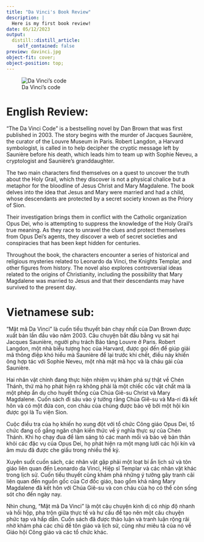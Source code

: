 ```yaml
---
title: "Da Vinci's Book Review"
description: |
  Here is my first book review!
date: 05/12/2023
output:
  distill::distill_article:
    self_contained: false
preview: davinci.jpg
object-fit: cover;
object-position: top;
---
```


![Da Vinci's code](davinci.jpg)

# English Review: 

"The Da Vinci Code" is a bestselling novel by Dan Brown that was first published in 2003. The story begins with the murder of Jacques Saunière, the curator of the Louvre Museum in Paris. Robert Langdon, a Harvard symbologist, is called in to help decipher the cryptic message left by Saunière before his death, which leads him to team up with Sophie Neveu, a cryptologist and Saunière's granddaughter.

The two main characters find themselves on a quest to uncover the truth about the Holy Grail, which they discover is not a physical chalice but a metaphor for the bloodline of Jesus Christ and Mary Magdalene. The book delves into the idea that Jesus and Mary were married and had a child, whose descendants are protected by a secret society known as the Priory of Sion.

Their investigation brings them in conflict with the Catholic organization Opus Dei, who is attempting to suppress the knowledge of the Holy Grail's true meaning. As they race to unravel the clues and protect themselves from Opus Dei's agents, they discover a web of secret societies and conspiracies that has been kept hidden for centuries.

Throughout the book, the characters encounter a series of historical and religious mysteries related to Leonardo da Vinci, the Knights Templar, and other figures from history. The novel also explores controversial ideas related to the origins of Christianity, including the possibility that Mary Magdalene was married to Jesus and that their descendants may have survived to the present day.

# Vietnamese sub:

"Mật mã Da Vinci" là cuốn tiểu thuyết bán chạy nhất của Dan Brown được xuất bản lần đầu vào năm 2003. Câu chuyện bắt đầu bằng vụ sát hại Jacques Saunière, người phụ trách Bảo tàng Louvre ở Paris. Robert Langdon, một nhà biểu tượng học của Harvard, được gọi đến để giúp giải mã thông điệp khó hiểu mà Saunière để lại trước khi chết, điều này khiến ông hợp tác với Sophie Neveu, một nhà mật mã học và là cháu gái của Saunière.

Hai nhân vật chính đang thực hiện nhiệm vụ khám phá sự thật về Chén Thánh, thứ mà họ phát hiện ra không phải là một chiếc cốc vật chất mà là một phép ẩn dụ cho huyết thống của Chúa Giê-su Christ và Mary Magdalene. Cuốn sách đi sâu vào ý tưởng rằng Chúa Giê-su và Ma-ri đã kết hôn và có một đứa con, con cháu của chúng được bảo vệ bởi một hội kín được gọi là Tu viện Sion.

Cuộc điều tra của họ khiến họ xung đột với tổ chức Công giáo Opus Dei, tổ chức đang cố gắng ngăn chặn kiến thức về ý nghĩa thực sự của Chén Thánh. Khi họ chạy đua để làm sáng tỏ các manh mối và bảo vệ bản thân khỏi các đặc vụ của Opus Dei, họ phát hiện ra một mạng lưới các hội kín và âm mưu đã được che giấu trong nhiều thế kỷ.

Xuyên suốt cuốn sách, các nhân vật gặp phải một loạt bí ẩn lịch sử và tôn giáo liên quan đến Leonardo da Vinci, Hiệp sĩ Templar và các nhân vật khác trong lịch sử. Cuốn tiểu thuyết cũng khám phá những ý tưởng gây tranh cãi liên quan đến nguồn gốc của Cơ đốc giáo, bao gồm khả năng Mary Magdalene đã kết hôn với Chúa Giê-su và con cháu của họ có thể còn sống sót cho đến ngày nay.

Nhìn chung, "Mật mã Da Vinci" là một câu chuyện kinh dị có nhịp độ nhanh và hồi hộp, pha trộn giữa thực tế và hư cấu để tạo nên một câu chuyện phức tạp và hấp dẫn. Cuốn sách đã được thảo luận và tranh luận rộng rãi nhờ khám phá các chủ đề tôn giáo và lịch sử, cũng như miêu tả của nó về Giáo hội Công giáo và các tổ chức khác.



